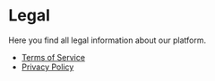 # Legal

Here you find all legal information about our platform.

- [Terms of Service](/legal/terms)
- [Privacy Policy](/legal/privacy)
